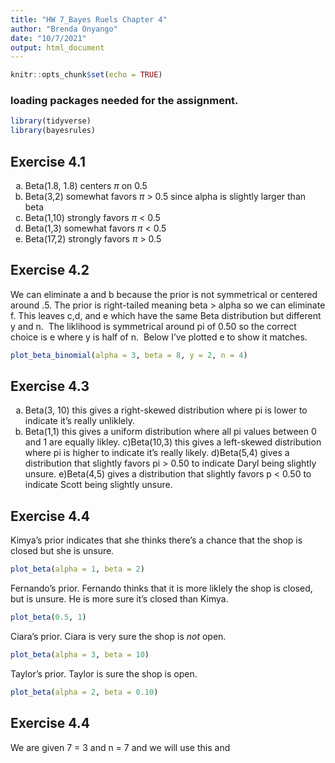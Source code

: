 ```yaml
---
title: "HW 7_Bayes Ruels Chapter 4"
author: "Brenda Onyango"
date: "10/7/2021"
output: html_document
---
```


```r
knitr::opts_chunk$set(echo = TRUE)
```

### loading packages needed for the assignment. 

```r
library(tidyverse)
library(bayesrules)
```


## Exercise 4.1

a) Beta(1.8, 1.8) centers $\pi$ on 0.5
b) Beta(3,2) somewhat favors $\pi$ > 0.5 since alpha is slightly larger than beta
c) Beta(1,10) strongly favors  $\pi$ < 0.5
d) Beta(1,3) somewhat favors  $\pi$ < 0.5
e) Beta(17,2) strongly favors  $\pi$ > 0.5

## Exercise 4.2
We can eliminate a and b because the prior is not symmetrical or centered around .5. The prior is right-tailed meaning beta > alpha so we can eliminate f. This leaves c,d, and e which have the same Beta distribution but different y and n. 
The liklihood is symmetrical around pi of 0.50 so the correct choice is e where y is half of n. 
Below I've plotted e to show it matches. 
```r
plot_beta_binomial(alpha = 3, beta = 8, y = 2, n = 4)
```


## Exercise 4.3

a) Beta(3, 10) this gives a right-skewed distribution where pi is lower to indicate it's really unliklely. 
b) Beta(1,1) this gives a uniform distribution where all pi values between 0 and 1 are equally likley.
c)Beta(10,3) this gives a left-skewed distribution where pi is higher to indicate it's really likely. 
d)Beta(5,4) gives a distribution that slightly favors pi > 0.50 to indicate Daryl being slightly unsure. 
e)Beta(4,5) gives a distribution that slightly favors p < 0.50 to indicate Scott being slightly unsure. 

## Exercise 4.4

Kimya's prior indicates that she thinks there's a chance that the shop is closed but she is unsure. 
```r
plot_beta(alpha = 1, beta = 2)
```
Fernando's prior. Fernando thinks that it is more liklely the shop is closed, but is unsure. He is more sure it's closed than Kimya. 
```r
plot_beta(0.5, 1)
```
Ciara's prior. Ciara is very sure the shop is *not* open. 
```r
plot_beta(alpha = 3, beta = 10)
```

Taylor's prior. Taylor is sure the shop is open. 
```r
plot_beta(alpha = 2, beta = 0.10)
```

## Exercise 4.4 

We are given 7 = 3 and n = 7 and we will use this and  